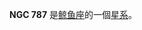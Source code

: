 {{NGCInfoBox|NGCID=NGC 787|發現者=Peters|發現日期=1865年2月27日|其他編號=MCG -2-6-15|曆元=J2000.0|赤經=2時0分48.6秒
|赤緯=-9°0'9"
|星座=鲸鱼座
|星體=星系|星等=12.9|表面亮度=14.4|藍等=13.7}}

'''NGC 787''' 是[[鲸鱼座|鲸鱼座]]的一個[[星系|星系]]。

{{NGCReference|787}}
{{Catalogs|NGC=787}}

{{Galaxy-stub}}
